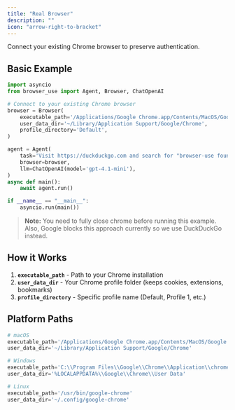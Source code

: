 ```yaml
---
title: "Real Browser"
description: ""
icon: "arrow-right-to-bracket"
---
```


Connect your existing Chrome browser to preserve authentication.

## Basic Example

```python
import asyncio
from browser_use import Agent, Browser, ChatOpenAI

# Connect to your existing Chrome browser
browser = Browser(
    executable_path='/Applications/Google Chrome.app/Contents/MacOS/Google Chrome',
    user_data_dir='~/Library/Application Support/Google/Chrome',
    profile_directory='Default',
)

agent = Agent(
    task='Visit https://duckduckgo.com and search for "browser-use founders"',
    browser=browser,
    llm=ChatOpenAI(model='gpt-4.1-mini'),
)
async def main():
	await agent.run()

if __name__ == "__main__":
    asyncio.run(main())
```

> **Note:** You need to fully close chrome before running this example. Also, Google blocks this approach currently so we use DuckDuckGo instead.




## How it Works

1. **`executable_path`** - Path to your Chrome installation
2. **`user_data_dir`** - Your Chrome profile folder (keeps cookies, extensions, bookmarks)
3. **`profile_directory`** - Specific profile name (Default, Profile 1, etc.)


## Platform Paths

```python
# macOS
executable_path='/Applications/Google Chrome.app/Contents/MacOS/Google Chrome'
user_data_dir='~/Library/Application Support/Google/Chrome'

# Windows
executable_path='C:\\Program Files\\Google\\Chrome\\Application\\chrome.exe'
user_data_dir='%LOCALAPPDATA%\\Google\\Chrome\\User Data'

# Linux
executable_path='/usr/bin/google-chrome'
user_data_dir='~/.config/google-chrome'
```
